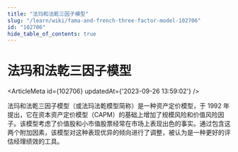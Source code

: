 ```yaml
---
title: "法玛和法乾三因子模型"
slug: "/learn/wiki/fama-and-french-three-factor-model-102706"
id: "102706"
hide_table_of_contents: true
---
```



# 法玛和法乾三因子模型

<ArticleMeta id={102706} updatedAt={'2023-09-26 13:59:02'} />
<div className='border-solid border-b border-t-0 my-4 border-[var(--ifm-color-gray-300)]' />

法玛和法乾三因子模型（或法玛法乾模型简称）是一种资产定价模型，于 1992 年提出，它在资本资产定价模型（CAPM）的基础上增加了规模风险和价值风险因子。该模型考虑了价值股和小市值股票经常在市场上表现出色的事实。通过包含这两个附加因素，该模型对这种表现优异的倾向进行了调整，被认为是一种更好的评估经理绩效的工具。
